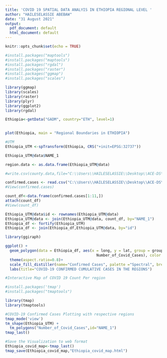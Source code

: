 ---
title: 'COVID 19 SPATIAL DATA ANALYIS IN ETHIOPIA REGIONAL LEVEL '
author: "HAILESELASSIE ABEBAW"
date: "31 August 2021"
output:
  pdf_document: default
  html_document: default
---


```{r setup, include=FALSE}
knitr::opts_chunk$set(echo = TRUE)
```



```{r}
#install.packages("maptools")
#install.packages("maptools")
#install.packages("rgdal")
#install.packages("raster")
#install.packages("ggmap")
#install.packages("scales")

library(ggmap)
library(scales)
library(raster)
library(plyr)
library(ggplot2)
library(rgdal)
```

```{r}

Ethiopia<-getData("GADM", country="ETH", level=1)

 
plot(Ethiopia, main = "Regional Boundaries in ETHIOPIA")
```

```{r}

#UTM
Ethiopia_UTM <-spTransform(Ethiopia, CRS("+init=EPSG:32737")) 

Ethiopia_UTM@data$NAME_1

region.data <- as.data.frame(Ethiopia_UTM@data)

#write.csv(county.data,file="C:\\Users\\HAILESELASSIE\\Desktop\\ACE-DS\\Advanced Data Mining\\ASSIGNEMNTS\\Assignment 5\\Region Data.csv")

confirmed.cases <- read.csv("C:\\Users\\HAILESELASSIE\\Desktop\\ACE-DS\\Advanced Data Mining\\ASSIGNEMNTS\\Assignment 5\\ETH Region Data Covid-19.csv",header=TRUE)
#View(confirmed.cases)

count_df<-data.frame(confirmed.cases[1:11,])
attach(count_df)
#View(count_df)

Ethiopia_UTM@data$id <- rownames(Ethiopia_UTM@data)
Ethiopia_UTM@data <- join(Ethiopia_UTM@data, count_df, by="NAME_1")
Ethiopia_df <- fortify(Ethiopia_UTM)
Ethiopia_df <- join(Ethiopia_df,Ethiopia_UTM@data, by="id")
```

```{r}
library(ggiraph)

ggplot() + 
  geom_polygon(data = Ethiopia_df, aes(x = long, y = lat, group = group, fill =
                                         Number_of_Covid_Cases), color = "purple", size = 0.25) +
  theme(aspect.ratio=0.8)+
  scale_fill_distiller(name="Confirmed Cases", palette ="Spectral", breaks = pretty_breaks(n = 5))+
  labs(title="COVID-19 CONFIRMED CUMULATIVE CASES IN THE REGIONS")
```


```{r}
#Interactive Map of COVID 19 Count Per region

#install.packages('tmap')
#install.packages("tmaptools")

library(tmap)
library(tmaptools)

#COVID-19 Confirmed Cases Plotting with respective regions
tmap_mode('view')
tm_shape(Ethiopia_UTM) +
  tm_polygons("Number_of_Covid_Cases",id="NAME_1")
tmap_last()
```


```{r}
#Save the Visualization to web format
Ethiopia_covid_map<-tmap_last()
tmap_save(Ethiopia_covid_map,"Ethiopia_covid_map.html")
```








